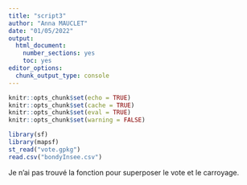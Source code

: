 ---
title: "script3"
author: "Anna MAUCLET"
date: "01/05/2022"
output:
  html_document:
	number_sections: yes
	toc: yes
editor_options:
  chunk_output_type: console
---

```{r setup, include=FALSE}
knitr::opts_chunk$set(echo = TRUE)
knitr::opts_chunk$set(cache = TRUE)
knitr::opts_chunk$set(eval = TRUE)
knitr::opts_chunk$set(warning = FALSE)
```

```{r}
library(sf)
library(mapsf)
st_read("vote.gpkg")
read.csv("bondyInsee.csv")
```
Je n'ai pas trouvé la fonction pour superposer le vote et le carroyage.
